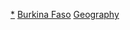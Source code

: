 {{Catnav|頁面分類|地理|地理小作品|非洲地理小作品}}
{{Catnav|頁面分類|地理|各大洲地理|非洲地理|非洲地理小作品}}
{{Catnav|頁面分類|地理|各國地理|布基納法索地理}}
{{Catnav|頁面分類|各種主題的頁面分類|按國家分類|各國地理|布基納法索地理}}
{{hidden category}}
{{WPSS-cat}}

[[Category:布吉納法索地理|*]]
[[Category:非洲地理小作品|Burkina Faso]]
[[Category:布吉納法索小作品|Geography]]